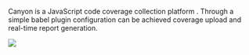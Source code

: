 Canyon is a JavaScript code coverage collection platform . Through a simple babel plugin configuration can be achieved coverage upload and real-time report generation.

![](../../../public/img.png)


<TestStep />

